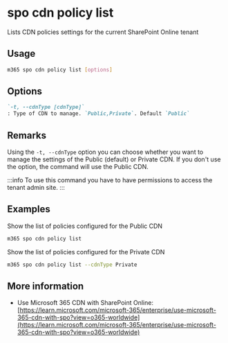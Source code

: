 
# spo cdn policy list

Lists CDN policies settings for the current SharePoint Online tenant

## Usage

```sh
m365 spo cdn policy list [options]
```

## Options

```md defintion-list
`-t, --cdnType [cdnType]`
: Type of CDN to manage. `Public,Private`. Default `Public`
```

<Global />

## Remarks

Using the `-t, --cdnType` option you can choose whether you want to manage the settings of the Public (default) or Private CDN. If you don't use the option, the command will use the Public CDN.

:::info
To use this command you have to have permissions to access the tenant admin site.
:::

## Examples

Show the list of policies configured for the Public CDN

```sh
m365 spo cdn policy list
```

Show the list of policies configured for the Private CDN

```sh
m365 spo cdn policy list --cdnType Private
```

## More information

- Use Microsoft 365 CDN with SharePoint Online: [https://learn.microsoft.com/microsoft-365/enterprise/use-microsoft-365-cdn-with-spo?view=o365-worldwide](https://learn.microsoft.com/microsoft-365/enterprise/use-microsoft-365-cdn-with-spo?view=o365-worldwide)
